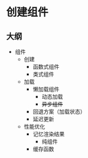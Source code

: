 # 创建组件

## 大纲

- 组件
  - 创建
    - 函数式组件
    - 类式组件
  - 加载
    - 懒加载组件
      - 动态加载
      - ~~异步组件~~
    - 回退方案（加载状态）
    - 延迟更新
  - 性能优化
    - 记忆渲染结果
      - 纯组件
    - 缓存函数
